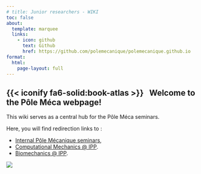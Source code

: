 ```yaml
---
# title: Junior researchers - WIKI
toc: false
about:
  template: marquee
  links:
    - icon: github
      text: Github
      href: https://github.com/polemecanique/polemecanique.github.io
format:
  html:
    page-layout: full
---
```


## {{< iconify fa6-solid:book-atlas >}} &nbsp; Welcome to the Pôle Méca webpage!

This wiki serves as a central hub for the Pôle Méca seminars. 

Here, you will find redirection links to :

* [Internal Pôle Mécanique seminars](https://polemecanique.github.io/internal_seminars/),
* [Computational Mechanics @ IPP](https://src.koda.cnrs.fr/martin.genet/computational-mechanics-at-ipp/-/blob/main/README.md#upcoming-presentations).
* [Biomechanics @ IPP](https://groupes.renater.fr/sympa/info/biomechanics-at-ipp). 

![](Resources/Images/PoleMeca.png)

